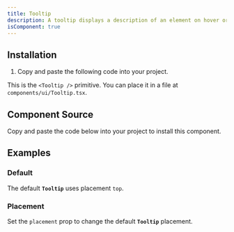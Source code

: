 ```yaml
---
title: Tooltip
description: A tooltip displays a description of an element on hover or focus.
isComponent: true
---
```


## Installation

1. Copy and paste the following code into your project.

This is the `<Tooltip />` primitive. You can place it in a file at `components/ui/Tooltip.tsx`.

## Component Source

Copy and paste the code below into your project to install this component.

<ComponentSource src="../../packages/ui/src/Tooltip.tsx" />

## Examples

### Default

The default **`Tooltip`** uses placement `top`.

<ComponentExample name="Tooltip" story="default" />

### Placement

Set the `placement` prop to change the default **`Tooltip`** placement.

<ComponentExample name="Tooltip" story="placement" />

